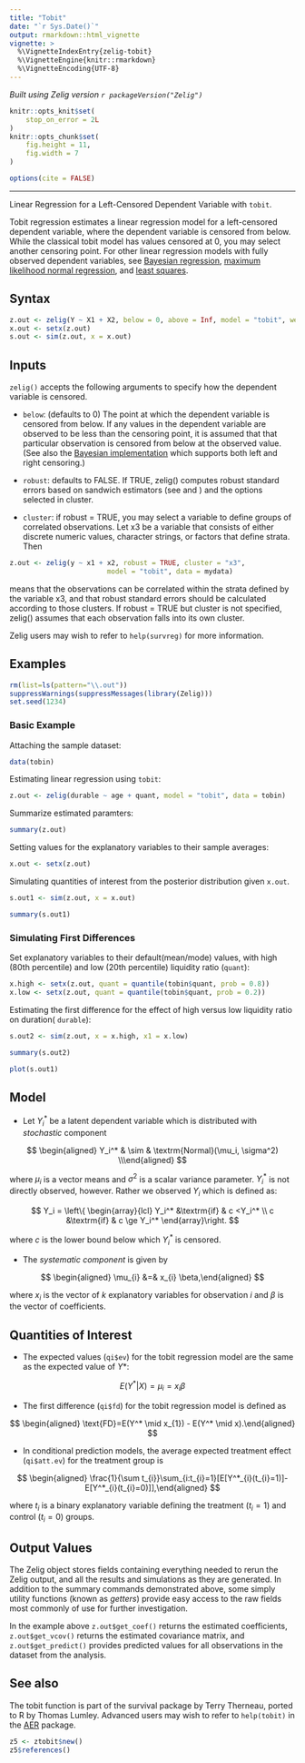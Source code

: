 ```yaml
---
title: "Tobit"
date: "`r Sys.Date()`"
output: rmarkdown::html_vignette
vignette: >
  %\VignetteIndexEntry{zelig-tobit}
  %\VignetteEngine{knitr::rmarkdown}
  %\VignetteEncoding{UTF-8}
---
```


*Built using Zelig version `r packageVersion("Zelig")`*

```r
knitr::opts_knit$set(
    stop_on_error = 2L
)
knitr::opts_chunk$set(
    fig.height = 11,
    fig.width = 7
)

options(cite = FALSE)
```
---

Linear Regression for a Left-Censored Dependent Variable with `tobit`.

Tobit regression estimates a linear regression model for a left-censored
dependent variable, where the dependent variable is censored from below.
While the classical tobit model has values censored at 0, you may select
another censoring point. For other linear regression models with fully
observed dependent variables, see [Bayesian regression](zelig_normalbayes.html), [maximum
likelihood normal regression](zelig_normal.html), and [least squares](zelig_ls.html).

Syntax
------

```r
z.out <- zelig(Y ~ X1 + X2, below = 0, above = Inf, model = "tobit", weights = w, data = mydata)
x.out <- setx(z.out)
s.out <- sim(z.out, x = x.out)
```

Inputs
------

`zelig()` accepts the following arguments to specify how the dependent
variable is censored.

-  `below`: (defaults to 0) The point at which the dependent variable
   is censored from below. If any values in the dependent variable are
   observed to be less than the censoring point, it is assumed that that
   particular observation is censored from below at the observed value.
   (See also the [Bayesian implementation](zelig_tobitbayes.html) which supports both left and right
   censoring.)

-  `robust`: defaults to FALSE. If TRUE, zelig() computes robust standard
   errors based on sandwich estimators (see and ) and the options
   selected in cluster.

-  `cluster`: if robust = TRUE, you may select a variable to define groups
   of correlated observations. Let x3 be a variable that consists of
   either discrete numeric values, character strings, or factors that
   define strata. Then

```r
z.out <- zelig(y ~ x1 + x2, robust = TRUE, cluster = "x3",
                        model = "tobit", data = mydata)
```
   means that the observations can be correlated within the strata
   defined by the variable x3, and that robust standard errors should be
   calculated according to those clusters. If robust = TRUE but cluster
   is not specified, zelig() assumes that each observation falls into
   its own cluster.

Zelig users may wish to refer to `help(survreg)` for more information.

Examples
------

```r
rm(list=ls(pattern="\\.out"))
suppressWarnings(suppressMessages(library(Zelig)))
set.seed(1234)
```

### Basic Example

Attaching the sample dataset:

```r
data(tobin)
```

Estimating linear regression using `tobit`:

```r
z.out <- zelig(durable ~ age + quant, model = "tobit", data = tobin)
```

Summarize estimated paramters:

```r
summary(z.out)
```

Setting values for the explanatory variables to their sample averages:

```r
x.out <- setx(z.out)
```

Simulating quantities of interest from the posterior distribution given `x.out`.

```r
s.out1 <- sim(z.out, x = x.out)
```

```r
summary(s.out1)
```

### Simulating First Differences

Set explanatory variables to their default(mean/mode) values, with
high (80th percentile) and low (20th percentile) liquidity ratio
(`quant`):

```r
x.high <- setx(z.out, quant = quantile(tobin$quant, prob = 0.8))
x.low <- setx(z.out, quant = quantile(tobin$quant, prob = 0.2))
```

Estimating the first difference for the effect of high versus low
liquidity ratio on duration(\ `durable`):

```r
s.out2 <- sim(z.out, x = x.high, x1 = x.low)
```

```r
summary(s.out2)
```

```r
plot(s.out1)
```

Model
------

-  Let $Y_i^*$ be a latent dependent variable which is distributed
   with *stochastic* component


$$
    \begin{aligned}
        Y_i^* & \sim & \textrm{Normal}(\mu_i, \sigma^2) \\\end{aligned}
$$

   where $\mu_i$ is a vector means and $\sigma^2$ is a
   scalar variance parameter. $Y_i^*$ is not directly observed,
   however. Rather we observed $Y_i$ which is defined as:


$$
    Y_i = \left\{
        \begin{array}{lcl}
      Y_i^*  &\textrm{if} & c <Y_i^* \\
      c    &\textrm{if} & c \ge Y_i^*
      \end{array}\right.
$$

   where $c$ is the lower bound below which $Y_i^*$ is
   censored.

-  The *systematic component* is given by


$$
    \begin{aligned}
        \mu_{i} &=& x_{i} \beta,\end{aligned}
$$

   where $x_{i}$ is the vector of $k$ explanatory variables
   for observation $i$ and $\beta$ is the vector of
   coefficients.

Quantities of Interest
------

-  The expected values (`qi$ev`) for the tobit regression model are
   the same as the expected value of $Y*$:


$$
    E(Y^* | X) = \mu_{i} = x_{i} \beta
$$

-  The first difference (`qi$fd`) for the tobit regression model is
   defined as


$$
    \begin{aligned}
        \text{FD}=E(Y^* \mid x_{1}) - E(Y^* \mid x).\end{aligned}
$$

-  In conditional prediction models, the average expected treatment
   effect (`qi$att.ev`) for the treatment group is


$$
    \begin{aligned}
        \frac{1}{\sum t_{i}}\sum_{i:t_{i}=1}[E[Y^*_{i}(t_{i}=1)]-E[Y^*_{i}(t_{i}=0)]],\end{aligned}
$$

   where $t_{i}$ is a binary explanatory variable defining the
   treatment ($t_{i}=1$) and control ($t_{i}=0$) groups.

Output Values
------

The Zelig object stores fields containing everything needed to
rerun the Zelig output, and all the results and simulations as they are generated.
In addition to the summary commands demonstrated above, some simply utility
functions (known as *getters*) provide easy access to the raw fields most
commonly of use for further investigation.

In the example above `z.out$get_coef()` returns the estimated coefficients, `z.out$get_vcov()` returns the estimated covariance matrix, and `z.out$get_predict()` provides predicted values for all observations in the dataset from the analysis.

See also
------

The tobit function is part of the survival package by Terry Therneau,
ported to R by Thomas Lumley. Advanced users may wish to refer to
`help(tobit)` in the [AER](https://CRAN.R-project.org/package=AER) package.

```r
z5 <- ztobit$new()
z5$references()
```
